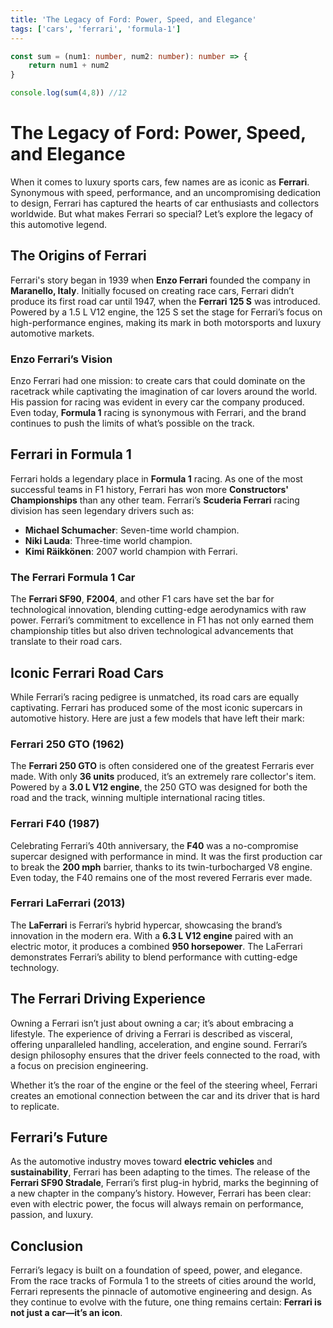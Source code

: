```yaml
---
title: 'The Legacy of Ford: Power, Speed, and Elegance'
tags: ['cars', 'ferrari', 'formula-1']
---
```


```ts
const sum = (num1: number, num2: number): number => {
    return num1 + num2
}

console.log(sum(4,8)) //12
```

# The Legacy of Ford: Power, Speed, and Elegance

When it comes to luxury sports cars, few names are as iconic as **Ferrari**. Synonymous with speed, performance, and an uncompromising dedication to design, Ferrari has captured the hearts of car enthusiasts and collectors worldwide. But what makes Ferrari so special? Let’s explore the legacy of this automotive legend.

## The Origins of Ferrari

Ferrari's story began in 1939 when **Enzo Ferrari** founded the company in **Maranello, Italy**. Initially focused on creating race cars, Ferrari didn’t produce its first road car until 1947, when the **Ferrari 125 S** was introduced. Powered by a 1.5 L V12 engine, the 125 S set the stage for Ferrari’s focus on high-performance engines, making its mark in both motorsports and luxury automotive markets.

### Enzo Ferrari’s Vision

Enzo Ferrari had one mission: to create cars that could dominate on the racetrack while captivating the imagination of car lovers around the world. His passion for racing was evident in every car the company produced. Even today, **Formula 1** racing is synonymous with Ferrari, and the brand continues to push the limits of what’s possible on the track.

## Ferrari in Formula 1

Ferrari holds a legendary place in **Formula 1** racing. As one of the most successful teams in F1 history, Ferrari has won more **Constructors' Championships** than any other team. Ferrari’s **Scuderia Ferrari** racing division has seen legendary drivers such as:

- **Michael Schumacher**: Seven-time world champion.
- **Niki Lauda**: Three-time world champion.
- **Kimi Räikkönen**: 2007 world champion with Ferrari.

### The Ferrari Formula 1 Car

The **Ferrari SF90**, **F2004**, and other F1 cars have set the bar for technological innovation, blending cutting-edge aerodynamics with raw power. Ferrari’s commitment to excellence in F1 has not only earned them championship titles but also driven technological advancements that translate to their road cars.

## Iconic Ferrari Road Cars

While Ferrari’s racing pedigree is unmatched, its road cars are equally captivating. Ferrari has produced some of the most iconic supercars in automotive history. Here are just a few models that have left their mark:

### Ferrari 250 GTO (1962)

The **Ferrari 250 GTO** is often considered one of the greatest Ferraris ever made. With only **36 units** produced, it’s an extremely rare collector's item. Powered by a **3.0 L V12 engine**, the 250 GTO was designed for both the road and the track, winning multiple international racing titles.

### Ferrari F40 (1987)

Celebrating Ferrari’s 40th anniversary, the **F40** was a no-compromise supercar designed with performance in mind. It was the first production car to break the **200 mph** barrier, thanks to its twin-turbocharged V8 engine. Even today, the F40 remains one of the most revered Ferraris ever made.

### Ferrari LaFerrari (2013)

The **LaFerrari** is Ferrari’s hybrid hypercar, showcasing the brand’s innovation in the modern era. With a **6.3 L V12 engine** paired with an electric motor, it produces a combined **950 horsepower**. The LaFerrari demonstrates Ferrari’s ability to blend performance with cutting-edge technology.

## The Ferrari Driving Experience

Owning a Ferrari isn’t just about owning a car; it’s about embracing a lifestyle. The experience of driving a Ferrari is described as visceral, offering unparalleled handling, acceleration, and engine sound. Ferrari’s design philosophy ensures that the driver feels connected to the road, with a focus on precision engineering.

Whether it’s the roar of the engine or the feel of the steering wheel, Ferrari creates an emotional connection between the car and its driver that is hard to replicate.

## Ferrari’s Future

As the automotive industry moves toward **electric vehicles** and **sustainability**, Ferrari has been adapting to the times. The release of the **Ferrari SF90 Stradale**, Ferrari’s first plug-in hybrid, marks the beginning of a new chapter in the company’s history. However, Ferrari has been clear: even with electric power, the focus will always remain on performance, passion, and luxury.

## Conclusion

Ferrari’s legacy is built on a foundation of speed, power, and elegance. From the race tracks of Formula 1 to the streets of cities around the world, Ferrari represents the pinnacle of automotive engineering and design. As they continue to evolve with the future, one thing remains certain: **Ferrari is not just a car—it’s an icon**.
